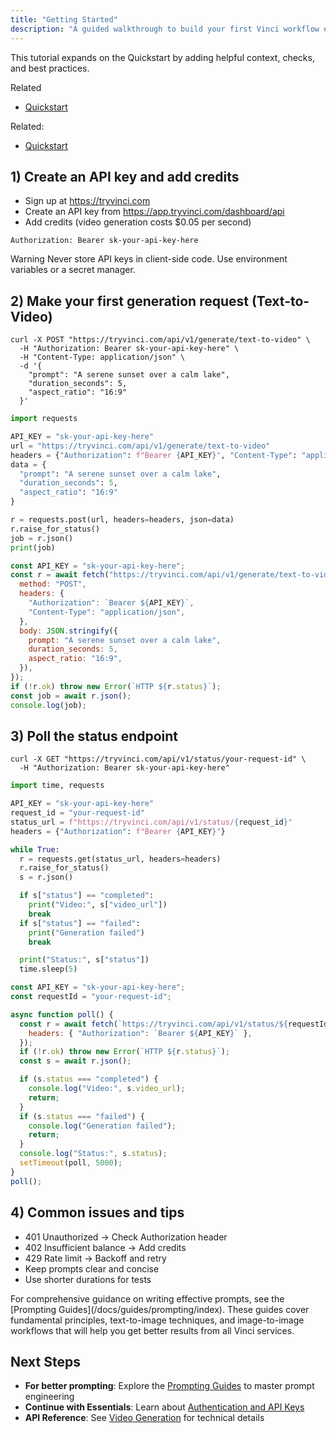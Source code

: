 ```yaml
---
title: "Getting Started"
description: "A guided walkthrough to build your first Vinci workflow end-to-end."
---
```


This tutorial expands on the Quickstart by adding helpful context, checks, and best practices.

Related
- [Quickstart](/quickstart)

Related:
- [Quickstart](/quickstart)

## 1) Create an API key and add credits

- Sign up at https://tryvinci.com
- Create an API key from https://app.tryvinci.com/dashboard/api
- Add credits (video generation costs $0.05 per second)

```http title="Authorization header"
Authorization: Bearer sk-your-api-key-here
```

Warning
Never store API keys in client-side code. Use environment variables or a secret manager.

## 2) Make your first generation request (Text-to-Video)

<CodeGroup>

```curl cURL
curl -X POST "https://tryvinci.com/api/v1/generate/text-to-video" \
  -H "Authorization: Bearer sk-your-api-key-here" \
  -H "Content-Type: application/json" \
  -d '{
    "prompt": "A serene sunset over a calm lake",
    "duration_seconds": 5,
    "aspect_ratio": "16:9"
  }'
```

```python generate.py
import requests

API_KEY = "sk-your-api-key-here"
url = "https://tryvinci.com/api/v1/generate/text-to-video"
headers = {"Authorization": f"Bearer {API_KEY}", "Content-Type": "application/json"}
data = {
  "prompt": "A serene sunset over a calm lake",
  "duration_seconds": 5,
  "aspect_ratio": "16:9"
}

r = requests.post(url, headers=headers, json=data)
r.raise_for_status()
job = r.json()
print(job)
```

```javascript generate.js
const API_KEY = "sk-your-api-key-here";
const r = await fetch("https://tryvinci.com/api/v1/generate/text-to-video", {
  method: "POST",
  headers: {
    "Authorization": `Bearer ${API_KEY}`,
    "Content-Type": "application/json",
  },
  body: JSON.stringify({
    prompt: "A serene sunset over a calm lake",
    duration_seconds: 5,
    aspect_ratio: "16:9",
  }),
});
if (!r.ok) throw new Error(`HTTP ${r.status}`);
const job = await r.json();
console.log(job);
```

</CodeGroup>

## 3) Poll the status endpoint

<CodeGroup>

```curl cURL
curl -X GET "https://tryvinci.com/api/v1/status/your-request-id" \
  -H "Authorization: Bearer sk-your-api-key-here"
```

```python poll.py
import time, requests

API_KEY = "sk-your-api-key-here"
request_id = "your-request-id"
status_url = f"https://tryvinci.com/api/v1/status/{request_id}"
headers = {"Authorization": f"Bearer {API_KEY}"}

while True:
  r = requests.get(status_url, headers=headers)
  r.raise_for_status()
  s = r.json()

  if s["status"] == "completed":
    print("Video:", s["video_url"])
    break
  if s["status"] == "failed":
    print("Generation failed")
    break

  print("Status:", s["status"])
  time.sleep(5)
```

```javascript poll.js
const API_KEY = "sk-your-api-key-here";
const requestId = "your-request-id";

async function poll() {
  const r = await fetch(`https://tryvinci.com/api/v1/status/${requestId}`, {
    headers: { "Authorization": `Bearer ${API_KEY}` },
  });
  if (!r.ok) throw new Error(`HTTP ${r.status}`);
  const s = await r.json();

  if (s.status === "completed") {
    console.log("Video:", s.video_url);
    return;
  }
  if (s.status === "failed") {
    console.log("Generation failed");
    return;
  }
  console.log("Status:", s.status);
  setTimeout(poll, 5000);
}
poll();
```

</CodeGroup>

## 4) Common issues and tips

- 401 Unauthorized → Check Authorization header
- 402 Insufficient balance → Add credits
- 429 Rate limit → Backoff and retry
- Keep prompts clear and concise
- Use shorter durations for tests

<Info>
For comprehensive guidance on writing effective prompts, see the [Prompting Guides](/docs/guides/prompting/index). These guides cover fundamental principles, text-to-image techniques, and image-to-image workflows that will help you get better results from all Vinci services.
</Info>

## Next Steps

- **For better prompting**: Explore the [Prompting Guides](/docs/guides/prompting/index) to master prompt engineering
- **Continue with Essentials**: Learn about [Authentication and API Keys](/essentials/authentication)
- **API Reference**: See [Video Generation](/docs/api-reference/video-generation) for technical details